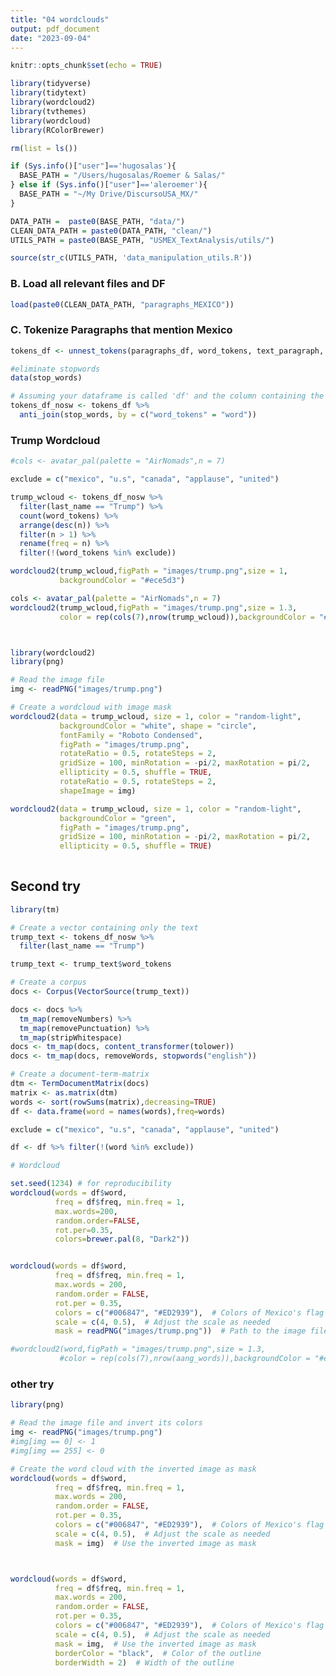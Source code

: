 ```yaml
---
title: "04 wordclouds"
output: pdf_document
date: "2023-09-04"
---
```


```r
knitr::opts_chunk$set(echo = TRUE)
```

```r
library(tidyverse)
library(tidytext)
library(wordcloud2)
library(tvthemes)
library(wordcloud)
library(RColorBrewer)
```

```r
rm(list = ls())

if (Sys.info()["user"]=='hugosalas'){
  BASE_PATH = "/Users/hugosalas/Roemer & Salas/"
} else if (Sys.info()["user"]=='aleroemer'){
  BASE_PATH = "~/My Drive/DiscursoUSA_MX/"
}

DATA_PATH =  paste0(BASE_PATH, "data/")
CLEAN_DATA_PATH = paste0(DATA_PATH, "clean/")
UTILS_PATH = paste0(BASE_PATH, "USMEX_TextAnalysis/utils/")

source(str_c(UTILS_PATH, 'data_manipulation_utils.R'))
```

### B. Load all relevant files and DF

```r
load(paste0(CLEAN_DATA_PATH, "paragraphs_MEXICO"))
```

### C. Tokenize Paragraphs that mention Mexico
```r
tokens_df <- unnest_tokens(paragraphs_df, word_tokens, text_paragraph, token = "words")

#eliminate stopwords
data(stop_words)

# Assuming your dataframe is called 'df' and the column containing the tokens is called 'word_tokens'
tokens_df_nosw <- tokens_df %>%
  anti_join(stop_words, by = c("word_tokens" = "word"))
```


### Trump Wordcloud
```r
#cols <- avatar_pal(palette = "AirNomads",n = 7)

exclude = c("mexico", "u.s", "canada", "applause", "united")

trump_wcloud <- tokens_df_nosw %>%
  filter(last_name == "Trump") %>%
  count(word_tokens) %>%
  arrange(desc(n)) %>%
  filter(n > 1) %>%
  rename(freq = n) %>% 
  filter(!(word_tokens %in% exclude))

wordcloud2(trump_wcloud,figPath = "images/trump.png",size = 1,
           backgroundColor = "#ece5d3")

cols <- avatar_pal(palette = "AirNomads",n = 7)
wordcloud2(trump_wcloud,figPath = "images/trump.png",size = 1.3,
           color = rep(cols(7),nrow(trump_wcloud)),backgroundColor = "#ece5d3")



library(wordcloud2)
library(png)

# Read the image file
img <- readPNG("images/trump.png")

# Create a wordcloud with image mask
wordcloud2(data = trump_wcloud, size = 1, color = "random-light",
           backgroundColor = "white", shape = "circle",
           fontFamily = "Roboto Condensed",
           figPath = "images/trump.png",
           rotateRatio = 0.5, rotateSteps = 2,
           gridSize = 100, minRotation = -pi/2, maxRotation = pi/2,
           ellipticity = 0.5, shuffle = TRUE,
           rotateRatio = 0.5, rotateSteps = 2,
           shapeImage = img)

wordcloud2(data = trump_wcloud, size = 1, color = "random-light",
           backgroundColor = "green",
           figPath = "images/trump.png",
           gridSize = 100, minRotation = -pi/2, maxRotation = pi/2,
           ellipticity = 0.5, shuffle = TRUE)
           

```

## Second try

```r
library(tm)

# Create a vector containing only the text
trump_text <- tokens_df_nosw %>%
  filter(last_name == "Trump")

trump_text <- trump_text$word_tokens

# Create a corpus
docs <- Corpus(VectorSource(trump_text))

docs <- docs %>%
  tm_map(removeNumbers) %>%
  tm_map(removePunctuation) %>%
  tm_map(stripWhitespace)
docs <- tm_map(docs, content_transformer(tolower))
docs <- tm_map(docs, removeWords, stopwords("english"))

# Create a document-term-matrix
dtm <- TermDocumentMatrix(docs) 
matrix <- as.matrix(dtm) 
words <- sort(rowSums(matrix),decreasing=TRUE) 
df <- data.frame(word = names(words),freq=words)

exclude = c("mexico", "u.s", "canada", "applause", "united")

df <- df %>% filter(!(word %in% exclude))

# Wordcloud

set.seed(1234) # for reproducibility 
wordcloud(words = df$word,
          freq = df$freq, min.freq = 1,           
          max.words=200, 
          random.order=FALSE, 
          rot.per=0.35,  
          colors=brewer.pal(8, "Dark2"))


wordcloud(words = df$word,
          freq = df$freq, min.freq = 1,           
          max.words = 200, 
          random.order = FALSE, 
          rot.per = 0.35,  
          colors = c("#006847", "#ED2939"),  # Colors of Mexico's flag
          scale = c(4, 0.5),  # Adjust the scale as needed
          mask = readPNG("images/trump.png"))  # Path to the image file

#wordcloud2(word,figPath = "images/trump.png",size = 1.3,
           #color = rep(cols(7),nrow(aang_words)),backgroundColor = "#ece5d3")

```

### other try

```r
library(png)

# Read the image file and invert its colors
img <- readPNG("images/trump.png")
#img[img == 0] <- 1
#img[img == 255] <- 0

# Create the word cloud with the inverted image as mask
wordcloud(words = df$word,
          freq = df$freq, min.freq = 1,           
          max.words = 200, 
          random.order = FALSE, 
          rot.per = 0.35,  
          colors = c("#006847", "#ED2939"),  # Colors of Mexico's flag
          scale = c(4, 0.5),  # Adjust the scale as needed
          mask = img)  # Use the inverted image as mask



wordcloud(words = df$word,
          freq = df$freq, min.freq = 1,           
          max.words = 200, 
          random.order = FALSE, 
          rot.per = 0.35,  
          colors = c("#006847", "#ED2939"),  # Colors of Mexico's flag
          scale = c(4, 0.5),  # Adjust the scale as needed
          mask = img,  # Use the inverted image as mask
          borderColor = "black",  # Color of the outline
          borderWidth = 2)  # Width of the outline
```

